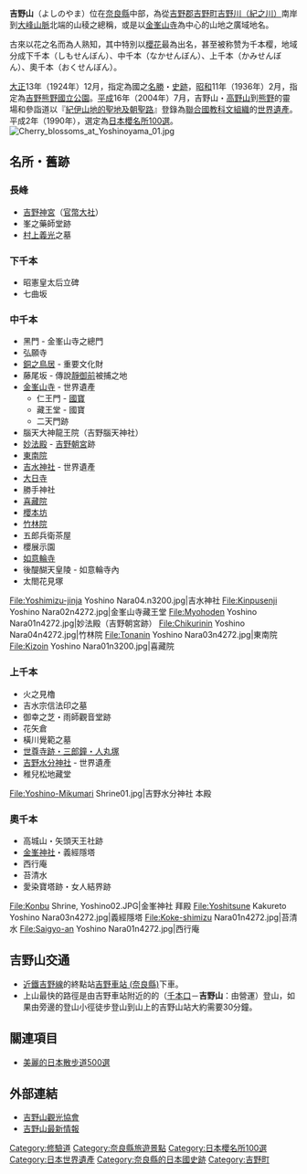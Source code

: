 {{unreferenced|time=2019-03-19T06:49:06+00:00}}
'''吉野山'''（よしのやま）位在[[奈良縣|奈良縣]]中部，為從[[吉野郡|吉野郡]][[吉野町|吉野町]][[紀之川|吉野川（紀之川）]]南岸到[[大峰山脈|大峰山脈]]北端的山稜之總稱，或是以[[金峯山寺|金峯山寺]]為中心的山地之廣域地名。

古來以花之名而為人熟知，其中特別以[[櫻花|櫻花]]最為出名，甚至被称赞为千本樱，地域分成下千本（しもせんぼん）、中千本（なかせんぼん）、上千本（かみせんぼん）、奧千本（おくせんぼん）。

[[大正|大正]]13年（1924年）12月，指定為國之[[名勝_(日本)|名勝]]・[[史跡|史跡]]，[[昭和|昭和]]11年（1936年）2月，指定為[[吉野熊野國立公園|吉野熊野國立公園]]。[[平成|平成]]16年（2004年）7月，吉野山・[[高野山|高野山]]到[[熊野三山|熊野]]的靈場和參詣道以『[[紀伊山地的聖地及朝聖路|紀伊山地的聖地及朝聖路]]』登錄為[[聯合國教科文組織|聯合國教科文組織]]的[[世界遺產|世界遺產]]。平成2年（1990年），選定為[[日本櫻名所100選|日本櫻名所100選]]。
[[File:Cherry_blossoms_at_Yoshinoyama_01.jpg|thumb]]

== 名所・舊跡 ==
=== 長峰 ===
* [[吉野神宮|吉野神宮]]（[[官幣大社|官幣大社]]）
* 峯之藥師堂跡
* [[村上義光|村上義光]]之墓

=== 下千本 ===
* 昭憲皇太后立碑
* 七曲坂

=== 中千本 ===
* 黑門 - 金峯山寺之總門
* 弘願寺
* [[銅之鳥居|銅之鳥居]] - 重要文化財
* 藤尾坂 - 傳說[[靜御前|靜御前]]被捕之地
* [[金峯山寺|金峯山寺]] - 世界遺產
** 仁王門 - [[國寶|國寶]]
** 藏王堂 - 國寶
** 二天門跡
* 腦天大神龍王院（吉野腦天神社）
* [[妙法殿|妙法殿]] - [[吉野朝宮|吉野朝宮]]跡
* [[東南院_(吉野町)|東南院]]
* [[吉水神社|吉水神社]] - 世界遺產
* [[大日寺_(吉野町)|大日寺]]
* 勝手神社
* [[喜藏院|喜藏院]]
* [[櫻本坊|櫻本坊]]
* [[竹林院_(吉野町)|竹林院]]
* 五郎兵衛茶屋
* 櫻展示園
* [[如意輪寺|如意輪寺]]
* 後醍醐天皇陵 - 如意輪寺內
* 太閤花見塚

<gallery>
File:Yoshimizu-jinja Yoshino Nara04.n3200.jpg|吉水神社
File:Kinpusenji Yoshino Nara02n4272.jpg|金峯山寺藏王堂
File:Myohoden Yoshino Nara01n4272.jpg|妙法殿（吉野朝宮跡）
File:Chikurinin Yoshino Nara04n4272.jpg|竹林院
File:Tonanin Yoshino Nara03n4272.jpg|東南院
File:Kizoin Yoshino Nara01n3200.jpg|喜藏院
</gallery>

=== 上千本 ===
* 火之見櫓
* 吉水宗信法印之墓
* 御幸之芝・雨師觀音堂跡
* 花矢倉
* 橫川覺範之墓
* [[世尊寺跡|世尊寺跡・三郎鐘・人丸塚]]
* [[吉野水分神社|吉野水分神社]] - 世界遺產
* 稚兒松地藏堂

<gallery>
File:Yoshino-Mikumari Shrine01.jpg|吉野水分神社 本殿
</gallery>

=== 奧千本 ===
* 高城山・矢頭天王社跡
* [[金峯神社|金峯神社]]・義經隱塔
* 西行庵
* 苔清水
* 愛染寶塔跡・女人結界跡

<gallery>
File:Konbu Shrine, Yoshino02.JPG|金峯神社 拜殿
File:Yoshitsune Kakureto Yoshino Nara03n4272.jpg|義經隱塔
File:Koke-shimizu Nara01n4272.jpg|苔清水
File:Saigyo-an Yoshino Nara01n4272.jpg|西行庵
</gallery>

== 吉野山交通 ==
*[[近鐵|近鐵]][[吉野線|吉野線]]的終點站[[吉野車站_(奈良縣)|吉野車站 (奈良縣)]]下車。
*上山最快的路徑是由吉野車站附近的的{{link-ja|吉野空中纜車|吉野ロープウェイ}}（[[千本口|千本口]]－'''吉野山'''：由{{link-ja|吉野大峯纜車自動車|吉野大峯ケーブル自動車}}營運）登山，如果由旁邊的登山小徑徒步登山到山上的吉野山站大約需要30分鐘。

== 關連項目 ==
*[[美麗的日本散步道500選|美麗的日本散步道500選]]

== 外部連結 ==
{{Commonscat|Mount Yoshino}}
* [http://www.yoshinoyama-sakura.jp/ 吉野山觀光協會] {{Wayback|url=http://www.yoshinoyama-sakura.jp/ |date=20210213095449 }}
* [http://87yama.sakura.ne.jp/news/ 吉野山最新情報] {{Wayback|url=http://87yama.sakura.ne.jp/news/ |date=20190502131628 }}

{{紀伊山地的聖地及朝聖路}}

{{DEFAULTSORT:Yoshinoyama}}

[[Category:修驗道|Category:修驗道]]
[[Category:奈良縣旅遊景點|Category:奈良縣旅遊景點]]
[[Category:日本櫻名所100選|Category:日本櫻名所100選]]
[[Category:日本世界遺產|Category:日本世界遺產]]
[[Category:奈良縣的日本國史跡|Category:奈良縣的日本國史跡]]
[[Category:吉野町|Category:吉野町]]